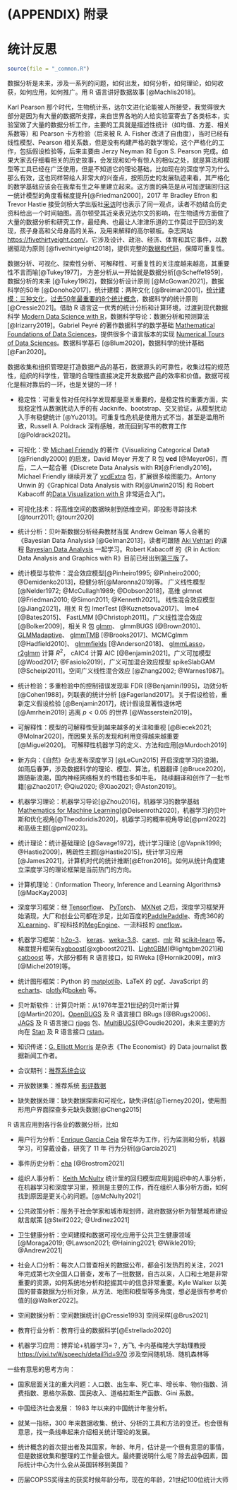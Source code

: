 # (APPENDIX) 附录 {#appendix .unnumbered}

# 统计反思 {#statistical-rethinking}

```r
source(file = "_common.R")
```

```{=html}
<!-- 
https://github.com/XiangyunHuang/masr/issues/19
Epilogue 结语 后记 afterword postscript backmatter
序言 序幕 preface foreword prologue
-->
```
数据分析是未来，涉及一系列的问题，如何出发，如何分析，如何理论，如何收获，如何应用，如何推广。用 R 语言讲好数据故事 [@Machlis2018]。

Karl Pearson 那个时代，生物统计系，达尔文进化论能被人所接受，我觉得很大部分是因为有大量的数据所支撑，来自世界各地的人给实验室寄去了各类标本，实验室做了大量的数据分析工作，主要的工具就是描述性统计（如均值、方差、相关系数等）和 Pearson 卡方检验（后来被 R. A. Fisher 改进了自由度），当时已经有线性模型、Pearson 相关系数，但是没有构建严格的数学理论，这个严格化的工作，包括假设检验等，后来主要由 Jerzy Neyman 和 Egon S. Pearson 完成。如果大家去仔细看相关的历史故事，会发现和如今有惊人的相似之处，就是算法和模型等工具已经在广泛使用，但是不知道它的理论基础，比如现在的深度学习为什么那么有效，这也同样带给人非常大的兴奋点，按照历史的发展轨迹来看，其严格化的数学基础应该会在我辈有生之年里建立起来。这方面的典范是从可加逻辑回归这一统计模型的角度看梯度提升[@Friedman2000]，2017 年 Bradley Efron 和 Trevor Hastie 接受剑桥大学出版社[采访](https://youtu.be/quoU5fjKBqo)时也表示了同一观点，读者不妨结合历史资料给出一个时间轴图。高尔顿受其近亲表兄达尔文的影响，在生物遗传方面做了大量的数据分析和研究工作，最经典、也最让人津津乐道的工作莫过于回归的发现，孩子身高和父母身高的关系，及用来解释的高尔顿板。杂志网站 <https://fivethirtyeight.com/>，它涉及设计、政治、经济、体育和其它事件，以数据驱动为原则 [@fivethirtyeight2018]，提供完整的[数据和代码](https://github.com/fivethirtyeight/data)，保障可重复性。

数据分析、可视化、探索性分析、可解释性、可重复性的关注度越来越高，其重要性不言而喻[@Tukey1977]， 方差分析从一开始就是数据分析[@Scheffe1959]，数据分析的未来 [@Tukey1962]，数据分析设计原则 [@McGowan2021]，数据科学的50年 [@Donoho2017]，统计建模：两种文化 [@Breiman2001]，[统计建模：三种文化](https://arxiv.org/abs/2012.04570)，[过去50年最重要的8个统计概念](https://arxiv.org/abs/2012.00174)，数据科学的统计原则[@Cressie2021]。借助 R 语言这一优秀的统计分析和计算环境，过渡到现代数据科学 [Modern Data Science with R](https://mdsr-book.github.io/mdsr2e/)，数据科学导论：数据分析和预测算法[@Irizarry2019]。Gabriel Peyré 的著作数据科学的数学基础 [Mathematical Foundations of Data Sciences](https://mathematical-tours.github.io/book/)，提供很多个语言版本的实现 [Numerical Tours of Data Sciences](https://www.numerical-tours.com/)。数据科学基石 [@Blum2020]，数据科学的统计基础[@Fan2020]。

数据收集和组织管理是打造数据产品的基石，数据源头的可靠性，收集过程的规范性，组织的科学性，管理的合理性直接决定开发数据产品的效率和价值。数据可视化是相对靠后的一环，也是关键的一环！

-   稳定性：可重复性对任何科学发现都是至关重要的，是稳定性的重要方面，实现稳定性从数据扰动入手的有 Jacknife、bootstrap、交叉验证，从模型扰动入手有稳健统计 [@Yu2013]。可重复性危机是使用方式不当，甚至是滥用所致，Russell A. Poldrack 深有感触，故而回到写书的教育工作[@Poldrack2021]。

-   可视化：受 [Michael Friendly](https://www.datavis.ca/) 的著作《Visualizing Categorical Data》[@Friendly2000] 的启发，David Meyer 开发了 R 包 **vcd** [@Meyer06]，而后，二人一起合著《Discrete Data Analysis with R》[@Friendly2016]，Michael Friendly 继续开发了 [vcdExtra](https://github.com/friendly/vcdExtra) 包，扩展很多绘图能力。Antony Unwin 的《Graphical Data Analysis with R》[@Unwin2015] 和 Robert Kabacoff 的[Data Visualization with R](https://rkabacoff.github.io/datavis/) 非常适合入门。

-   可视化技术：将高维空间的数据映射到低维空间，即投影寻踪技术[@tourr2011; @tourr2020]

-   统计分析：贝叶斯数据分析经典教材当属 Andrew Gelman 等人合著的《Bayesian Data Analysis》 [@Gelman2013]，读者可跟随 [Aki Vehtari](https://avehtari.github.io/) 的课程 [Bayesian Data Analysis](https://avehtari.github.io/BDA_course_Aalto/) 一起学习。Robert Kabacoff 的《R in Action: Data Analysis and Graphics with R》目前已经出到[第三版](https://github.com/Rkabacoff/RiA3)了。

-   统计模型与软件：混合效应模型[@Pinheiro1995; @Pinheiro2000; @Demidenko2013]，稳健分析[@Maronna2019]等。 广义线性模型[@Nelder1972; @McCullagh1989; @Dobson2018]，高维 glmnet [@Friedman2010; @Simon2011; @Kenneth2021]。 线性混合效应模型[@Jiang2021]，相关 R 包 lmerTest [@Kuznetsova2017]、 lme4 [@Bates2015]、 FastLMM [@Christoph2011]。广义线性混合效应 [@Bolker2009]，相关 R 包 [glmm](https://cran.r-project.org/package=glmm)、 glmmBUGS [@Brown2010]、[GLMMadaptive](https://github.com/drizopoulos/GLMMadaptive)、 [glmmTMB](https://github.com/glmmTMB/glmmTMB) [@Brooks2017]、MCMCglmm [@Hadfield2010]、 [glmmfields](https://github.com/seananderson/glmmfields) [@Anderson2018]、 [glmmLasso](https://cran.r-project.org/package=glmmLasso)，[r2glmm](https://github.com/bcjaeger/r2glmm) 计算 $R^2$， cAIC4 计算 AIC [@Benjamin2021]。广义可加模型[@Wood2017; @Fasiolo2019]，广义可加混合效应模型 spikeSlabGAM [@Scheipl2011]。空间广义线性混合效应 [@Zhang2002; @Warnes1987]。

-   统计检验：多重检验中的控制错误发现率 FDR [@Benjamini1995]，功效分析 [@Cohen1988]，列联表的统计分析 [@Fagerland2017]。关于假设检验，重新定义假设检验 [@Benjamin2017]，统计假设显著性退休吧 [@Amrhein2019] 逃离 $p<0.05$ 的世界 [@Wasserstein2019]。

-   可解释性：模型的可解释性受到越来越多的关注和重视 [@Biecek2021; @Molnar2020]，而因果关系的发现和利用变得越来越重要[@Miguel2020]。 可解释性机器学习的定义、方法和应用[@Murdoch2019]

-   新方向：《自然》杂志发布深度学习 [@LeCun2015] 开启深度学习的浪潮， 如雨后春笋，涉及数据科学的理论、模型、算法，机器翻译 [@Bruce2020]，跟随新浪潮，国内神经网络相关的书籍也多如牛毛， 陆续翻译和创作了一批书籍[@Zhao2017; @Qiu2020; @Xiao2021; @Aston2019]。

-   机器学习理论：机器学习导论[@Zhou2016]，机器学习的数学基础 [Mathematics for Machine Learning](https://mml-book.github.io/)[@Deisenroth2020]，机器学习的贝叶斯和优化视角[@Theodoridis2020]，机器学习的概率视角导论[@pml2022]和高级主题[@pml2023]。

-   统计理论：统计基础理论 [@Savage1972]，统计学习理论 [@Vapnik1998; @Hastie2009]，稀疏性主题[@Hastie2015]，统计学习应用 [@James2021]，计算机时代的统计推断[@Efron2016]。如何从统计角度建立深度学习的理论框架是当前热门的方向。

-   计算机理论：《Information Theory, Inference and Learning Algorithms》[@MacKay2003]

-   深度学习框架：继 [Tensorflow](https://github.com/tensorflow/tensorflow)、 [PyTorch](https://github.com/pytorch/pytorch)、 [MXNet](https://github.com/apache/incubator-mxnet) 之后，深度学习框架开始涌现，大厂和创业公司都在涉足，比如百度的[PaddlePaddle](https://github.com/PaddlePaddle)、奇虎360的[XLearning](https://github.com/Qihoo360/XLearning)、旷视科技的[MegEngine](https://github.com/MegEngine/MegEngine)、一流科技的 [oneflow](https://github.com/Oneflow-Inc/oneflow)。

-   机器学习框架：[h2o-3](https://github.com/h2oai/h2o-3)、 [keras](https://github.com/keras-team/keras)、[weka-3.8](https://github.com/Waikato/weka-3.8)、[caret](https://github.com/topepo/caret)、[mlr](https://github.com/mlr-org/mlr3) 和 [scikit-learn](https://github.com/scikit-learn/scikit-learn) 等。梯度提升框架有[xgboost](https://github.com/dmlc/xgboost)[@xgboost2021]、[LightGBM](https://github.com/microsoft/LightGBM)[@lightgbm2021]和[catboost](https://github.com/catboost/catboost) 等，大部分都有 R 语言接口，如 RWeka [@Hornik2009]，mlr3 [@Michel2019]等。

-   统计图形框架：Python 的 [matplotlib](https://github.com/matplotlib/matplotlib)、LaTeX 的 [pgf](https://github.com/pgf-tikz/pgf)、JavaScript 的 [echarts](https://github.com/apache/echarts)、[plotly](https://github.com/plotly/plotly.js)和[bokeh](https://github.com/bokeh/bokeh) 等。

-   贝叶斯软件：计算贝叶斯：从1976年至21世纪的贝叶斯计算 [@Martin2020]。[OpenBUGS](https://www.mrc-bsu.cam.ac.uk/software/bugs/openbugs/) 及 R 语言接口 BRugs [@BRugs2006]、[JAGS](https://mcmc-jags.sourceforge.io/) 及 R 语言接口 [rjags](https://cran.r-project.org/package=rjags) 包、[MultiBUGS](https://www.multibugs.org/)[@Goudie2020]，未来主要的方向在 [Stan](https://github.com/stan-dev/stan) 及 R 语言接口 [rstan](https://github.com/stan-dev/rstan)。

-   知识传递：[G. Elliott Morris](https://github.com/elliottmorris/R-for-political-data) 是杂志《The Economist》的 Data journalist 数据新闻工作者。

-   会议期刊：[推荐系统会议](https://recsys.acm.org/)

-   开放数据集：推荐系统 [影评数据](https://grouplens.org/datasets/movielens/)

-   缺失数据处理：缺失数据探索和可视化，缺失评估[@Tierney2020]，使用图形用户界面探查多元缺失数据[@Cheng2015]

R 语言应用到各行各业的数据分析，比如

-   用户行为分析：[Enrique Garcia Ceja](https://www.enriquegc.com/) 曾在华为工作，行为监测和分析，机器学习，可穿戴设备，研究了 11 年 行为分析[@Garcia2021]

-   事件历史分析：[eha](https://github.com/goranbrostrom/eha/) [@Brostrom2021]

-   组织人事分析： [Keith McNulty](https://drkeithmcnulty.com/) 统计里的回归模型应用到组织中的人事分析，在机器学习和深度学习里，预测是主要的工作，而在组织人事分析方面，如何找到原因是更关心的问题。[@McNulty2021]

-   公共政策分析：服务于社会学家和城市规划师，政府数据分析为智慧城市建设献言献策 [@Steif2022; @Urdinez2021]

-   卫生健康分析：空间建模和数据可视化应用于公共卫生健康领域 [@Moraga2019; @Lawson2021; @Haining2021; @Wikle2019; @Andrew2021]

-   社会人口分析：每次人口普查相关的数据公布，都会引发热烈的关注，2021 年完成第七次全国人口普查，发布了一批数据，自古以来，人口和土地是非常重要的资源，如何系统地分析和挖掘其中的信息非常重要。Kyle Walker 以美国的普查数据为分析对象，从方法、地图和模型等多角度，想必是很有参考价值的[@Walker2022]。

-   空间数据分析：空间数据统计[@Cressie1993] 空间采样[@Brus2021]

-   教育行业分析：教育行业的数据科学[@Estrellado2020]

-   机器学习应用：博弈论+机器学习=？, 方飞, 卡内基梅隆大学助理教授 <https://yixi.tv/#/speech/detail?id=970> 涉及空间随机场、随机森林等

一些有意思的思考方向：

-   国家层面关注的重大问题：人口数、出生率、死亡率、增长率、物价指数、消费指数、恩格尔系数、国民收入、道格拉斯生产函数、Gini 系数。

-   中国经济社会发展： 1983 年以来的中国统计年鉴分析。

-   就某一指标，300 年来数据收集、统计、分析的工具和方法的变迁。也会很有意思，找一条线串起来介绍相关统计理论的发展。

-   统计概念的首次提出者及其国家，年龄、年月，估计是一个很有意思的事情，但是数据收集和整理的工作量会很大。最终要说明什么呢？除去战争因素，国际统计中心为什么会从英国转移到美国？

-   历届COPSS奖得主的获奖时候年龄分布，现在的年龄，21世纪100位统计大师
